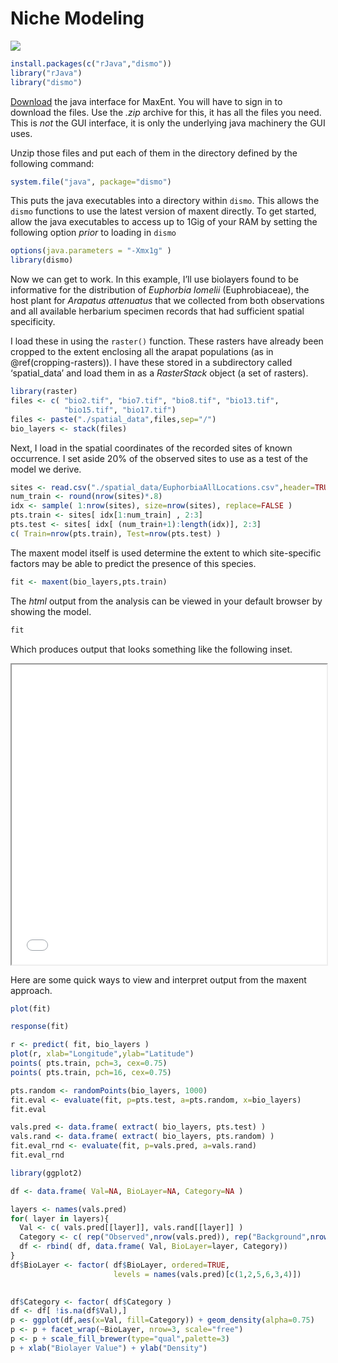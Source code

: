 # Niche Modeling {.imageChapter}

<div class="chapter_image"><img src="chapter_images/ch_bird.jpg"></div>



```r
install.packages(c("rJava","dismo"))
library("rJava")
library("dismo")
```



[Download](http://www.cs.princeton.edu/~schapire/maxent/) the java interface for MaxEnt.  You will have to sign in to download the files.  Use the *.zip* archive for this, it has all the files you need.  This is *not* the GUI interface, it is only the underlying java machinery the GUI uses.

Unzip those files and put each of them in the directory defined by the following command:

```r
system.file("java", package="dismo")
```

This puts the java executables into a directory within `dismo`.  This allows the `dismo` functions to use the latest version of maxent directly.  To get started, allow the java executables to access up to 1Gig of your RAM by setting the following option *prior* to loading in `dismo`

```r
options(java.parameters = "-Xmx1g" )
library(dismo)
```

Now we can get to work.  In this example, I'll use biolayers found to be informative for the distribution of *Euphorbia lomelii* (Euphrobiaceae), the host plant for *Arapatus attenuatus* that we collected from both observations and all available herbarium specimen records that had sufficient spatial specificity.

I load these in using the `raster()` function.  These rasters have already been cropped to the extent enclosing all the arapat populations (as in \@ref(cropping-rasters)).  I have these stored in a subdirectory called 'spatial_data' and load them in as a *RasterStack* object (a set of rasters).

```r
library(raster)
files <- c( "bio2.tif", "bio7.tif", "bio8.tif", "bio13.tif", 
            "bio15.tif", "bio17.tif")
files <- paste("./spatial_data",files,sep="/")
bio_layers <- stack(files)
```

Next, I load in the spatial coordinates of the recorded sites of known occurrence.  I set aside 20% of the observed sites to use as a test of the model we derive.

```r
sites <- read.csv("./spatial_data/EuphorbiaAllLocations.csv",header=TRUE)
num_train <- round(nrow(sites)*.8)
idx <- sample( 1:nrow(sites), size=nrow(sites), replace=FALSE )
pts.train <- sites[ idx[1:num_train] , 2:3]
pts.test <- sites[ idx[ (num_train+1):length(idx)], 2:3]
c( Train=nrow(pts.train), Test=nrow(pts.test) )
```

The maxent model itself is used determine the extent to which site-specific factors may be able to predict the presence of this species.  

```r
fit <- maxent(bio_layers,pts.train)
```

The *html* output from the analysis can be viewed in your default browser by showing the model.

```r
fit
```

Which produces output that looks something like the following inset.

<iframe width="100%" height="480px" src="media/maxent_euphorbia.htm" frameborder="1" allowfullscreen></iframe>

Here are some quick ways to view and interpret output from the maxent approach.  

```r
plot(fit)
```


```r
response(fit)
```


```r
r <- predict( fit, bio_layers )
plot(r, xlab="Longitude",ylab="Latitude")
points( pts.train, pch=3, cex=0.75)
points( pts.train, pch=16, cex=0.75)
```




```r
pts.random <- randomPoints(bio_layers, 1000)
fit.eval <- evaluate(fit, p=pts.test, a=pts.random, x=bio_layers)
fit.eval
```


```r
vals.pred <- data.frame( extract( bio_layers, pts.test) )
vals.rand <- data.frame( extract( bio_layers, pts.random) )
fit.eval_rnd <- evaluate(fit, p=vals.pred, a=vals.rand)
fit.eval_rnd
```

```r
library(ggplot2)

df <- data.frame( Val=NA, BioLayer=NA, Category=NA )

layers <- names(vals.pred)
for( layer in layers){
  Val <- c( vals.pred[[layer]], vals.rand[[layer]] )
  Category <- c( rep("Observed",nrow(vals.pred)), rep("Background",nrow(vals.rand)))
  df <- rbind( df, data.frame( Val, BioLayer=layer, Category))
}
df$BioLayer <- factor( df$BioLayer, ordered=TRUE, 
                       levels = names(vals.pred)[c(1,2,5,6,3,4)])
                                                                              

df$Category <- factor( df$Category )
df <- df[ !is.na(df$Val),]
p <- ggplot(df,aes(x=Val, fill=Category)) + geom_density(alpha=0.75)  
p <- p + facet_wrap(~BioLayer, nrow=3, scale="free") 
p <- p + scale_fill_brewer(type="qual",palette=3) 
p + xlab("Biolayer Value") + ylab("Density") 
```



